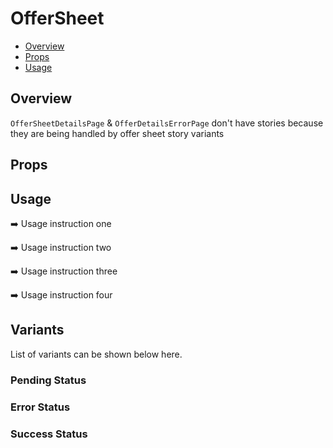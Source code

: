 

<Meta of={OfferSheet} />

# OfferSheet

- [Overview](#overview)
- [Props](#props)
- [Usage](#usage)

## Overview
`OfferSheetDetailsPage` & `OfferDetailsErrorPage` don't have stories because they are being handled by offer sheet story variants

## Props
<Controls />

## Usage
➡️ Usage instruction one

➡️ Usage instruction two

➡️ Usage instruction three

➡️ Usage instruction four

## Variants
List of variants can be shown below here.

### Pending Status
<Canvas of={OfferSheet.PendingStatus} />

### Error Status
<Canvas of={OfferSheet.ErrorStatus} />

### Success Status
<Canvas of={OfferSheet.SuccessStatus} />

